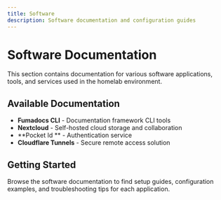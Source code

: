 ```yaml
---
title: Software
description: Software documentation and configuration guides
---
```


# Software Documentation

This section contains documentation for various software applications, tools, and services used in the homelab environment.

## Available Documentation

- **Fumadocs CLI** - Documentation framework CLI tools
- **Nextcloud** - Self-hosted cloud storage and collaboration
- **Pocket Id
** - Authentication service
- **Cloudflare Tunnels** - Secure remote access solution

## Getting Started

Browse the software documentation to find setup guides, configuration examples, and troubleshooting tips for each application.